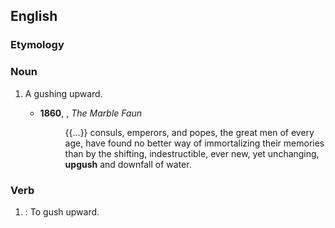 ==English==

===Etymology===
{{prefix|en|up|gush}}

===Noun===
{{en-noun}}

# {{lb|en|archaic}} A gushing upward.
#* '''1860''', {{w|Nathaniel Hawthorne}}, ''The Marble Faun''
#*: {{...}} consuls, emperors, and popes, the great men of every age, have found no better way of immortalizing their memories than by the shifting, indestructible, ever new, yet unchanging, '''upgush''' and downfall of water.

===Verb===
{{en-verb}}

# {{lb|en|obsolete}}: To gush upward.